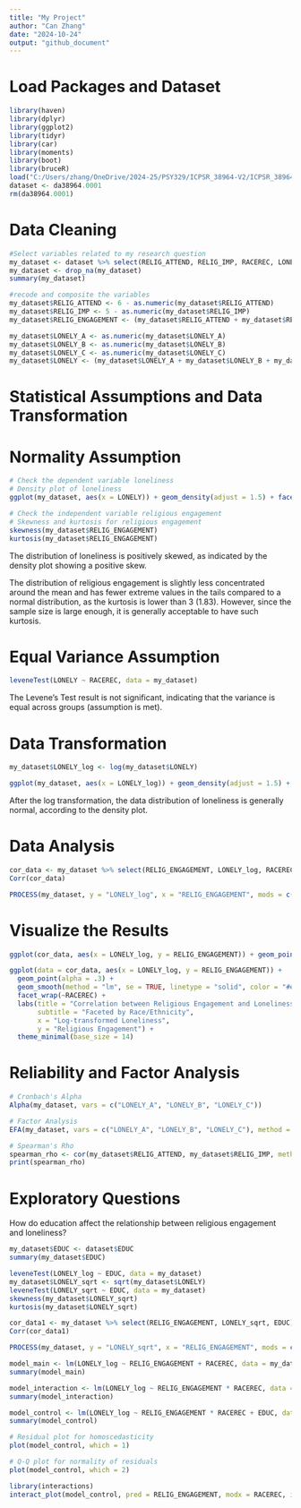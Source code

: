 ```yaml
---
title: "My Project"
author: "Can Zhang"
date: "2024-10-24"
output: "github_document"
---
```

# Load Packages and Dataset
```r

library(haven)
library(dplyr)
library(ggplot2)
library(tidyr)
library(car)
library(moments)
library(boot)
library(bruceR)
load("C:/Users/zhang/OneDrive/2024-25/PSY329/ICPSR_38964-V2/ICPSR_38964/DS0001/38964-0001-Data.rda")
dataset <- da38964.0001
rm(da38964.0001)

```

# Data Cleaning
```r

#Select variables related to my research question
my_dataset <- dataset %>% select(RELIG_ATTEND, RELIG_IMP, RACEREC, LONELY_A, LONELY_B, LONELY_C)
my_dataset <- drop_na(my_dataset)
summary(my_dataset)

#recode and composite the variables
my_dataset$RELIG_ATTEND <- 6 - as.numeric(my_dataset$RELIG_ATTEND)
my_dataset$RELIG_IMP <- 5 - as.numeric(my_dataset$RELIG_IMP)
my_dataset$RELIG_ENGAGEMENT <- (my_dataset$RELIG_ATTEND + my_dataset$RELIG_IMP) / 2

my_dataset$LONELY_A <- as.numeric(my_dataset$LONELY_A)
my_dataset$LONELY_B <- as.numeric(my_dataset$LONELY_B)
my_dataset$LONELY_C <- as.numeric(my_dataset$LONELY_C)
my_dataset$LONELY <- (my_dataset$LONELY_A + my_dataset$LONELY_B + my_dataset$LONELY_C) / 3

```

# Statistical Assumptions and Data Transformation
# Normality Assumption
```r

# Check the dependent variable loneliness
# Density plot of loneliness
ggplot(my_dataset, aes(x = LONELY)) + geom_density(adjust = 1.5) + facet_wrap(~RACEREC) + theme_classic()

# Check the independent variable religious engagement
# Skewness and kurtosis for religious engagement
skewness(my_dataset$RELIG_ENGAGEMENT)
kurtosis(my_dataset$RELIG_ENGAGEMENT)

```

The distribution of loneliness is positively skewed, as indicated by the density plot showing a positive skew.

The distribution of religious engagement is slightly less concentrated around the mean and has fewer extreme values in the tails compared to a normal distribution, as the kurtosis is lower than 3 (1.83). However, since the sample size is large enough, it is generally acceptable to have such kurtosis.

# Equal Variance Assumption
```r

leveneTest(LONELY ~ RACEREC, data = my_dataset)

```

The Levene's Test result is not significant, indicating that the variance is equal across groups (assumption is met).

# Data Transformation
```r

my_dataset$LONELY_log <- log(my_dataset$LONELY)

ggplot(my_dataset, aes(x = LONELY_log)) + geom_density(adjust = 1.5) + facet_wrap(~RACEREC) + theme_classic()

```

After the log transformation, the data distribution of loneliness is generally normal, according to the density plot.

# Data Analysis
```r

cor_data <- my_dataset %>% select(RELIG_ENGAGEMENT, LONELY_log, RACEREC)
Corr(cor_data)

PROCESS(my_dataset, y = "LONELY_log", x = "RELIG_ENGAGEMENT", mods = c("RACEREC"))

```

# Visualize the Results
```r

ggplot(cor_data, aes(x = LONELY_log, y = RELIG_ENGAGEMENT)) + geom_point(alpha = .3) + geom_smooth(method = "lm", se = TRUE, linetype = "solid", color = "#e7553d") +  theme_minimal(base_size = 14)

ggplot(data = cor_data, aes(x = LONELY_log, y = RELIG_ENGAGEMENT)) +
  geom_point(alpha = .3) +
  geom_smooth(method = "lm", se = TRUE, linetype = "solid", color = "#e7553d") +
  facet_wrap(~RACEREC) +
  labs(title = "Correlation between Religious Engagement and Loneliness",
       subtitle = "Faceted by Race/Ethnicity",
       x = "Log-transformed Loneliness", 
       y = "Religious Engagement") +
  theme_minimal(base_size = 14)

```

# Reliability and Factor Analysis
```r

# Cronbach's Alpha
Alpha(my_dataset, vars = c("LONELY_A", "LONELY_B", "LONELY_C"))

# Factor Analysis
EFA(my_dataset, vars = c("LONELY_A", "LONELY_B", "LONELY_C"), method = "pa", plot.scree = TRUE, nfactors = c("parallel"))

# Spearman's Rho
spearman_rho <- cor(my_dataset$RELIG_ATTEND, my_dataset$RELIG_IMP, method = "spearman")
print(spearman_rho)

```

# Exploratory Questions
How do education affect the relationship between religious engagement and loneliness?
```r

my_dataset$EDUC <- dataset$EDUC
summary(my_dataset$EDUC)

leveneTest(LONELY_log ~ EDUC, data = my_dataset)
my_dataset$LONELY_sqrt <- sqrt(my_dataset$LONELY)
leveneTest(LONELY_sqrt ~ EDUC, data = my_dataset)
skewness(my_dataset$LONELY_sqrt)
kurtosis(my_dataset$LONELY_sqrt)

cor_data1 <- my_dataset %>% select(RELIG_ENGAGEMENT, LONELY_sqrt, EDUC)
Corr(cor_data1)

PROCESS(my_dataset, y = "LONELY_sqrt", x = "RELIG_ENGAGEMENT", mods = c("EDUC"))

```

```r

model_main <- lm(LONELY_log ~ RELIG_ENGAGEMENT + RACEREC, data = my_dataset)
summary(model_main)

model_interaction <- lm(LONELY_log ~ RELIG_ENGAGEMENT * RACEREC, data = my_dataset)
summary(model_interaction)

model_control <- lm(LONELY_log ~ RELIG_ENGAGEMENT * RACEREC + EDUC, data = my_dataset)
summary(model_control)

# Residual plot for homoscedasticity
plot(model_control, which = 1)

# Q-Q plot for normality of residuals
plot(model_control, which = 2)

library(interactions)
interact_plot(model_control, pred = RELIG_ENGAGEMENT, modx = RACEREC, interval = TRUE)

```